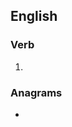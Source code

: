 ==English==

===Verb===
{{head|en|verb form|cat2=verb simple past forms|cat3=second-person singular forms}}

# {{en-archaic second-person singular past of|cry}}

===Anagrams===
* {{anagrams|en|a=cdeirst|Credits|credits|directs}}